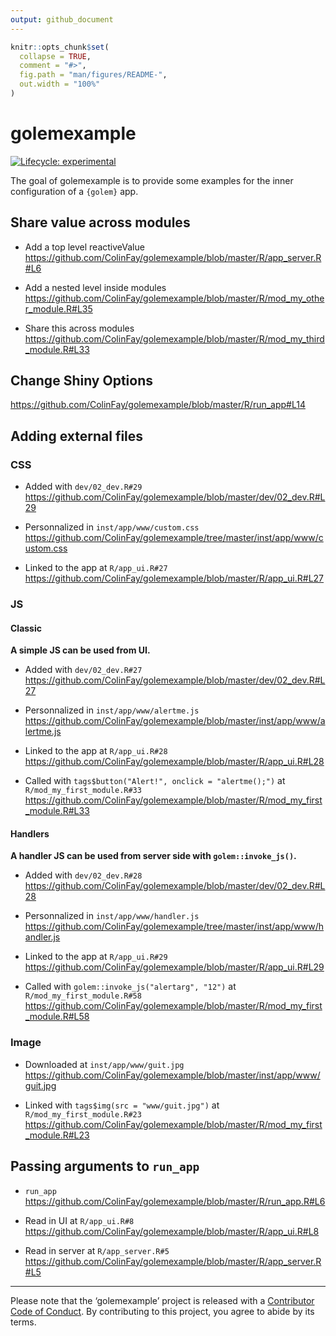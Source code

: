 ```yaml
---
output: github_document
---
```


<!-- README.md is generated from README.Rmd. Please edit that file -->

```r
knitr::opts_chunk$set(
  collapse = TRUE,
  comment = "#>",
  fig.path = "man/figures/README-",
  out.width = "100%"
)
```
# golemexample

<!-- badges: start -->
[![Lifecycle: experimental](https://img.shields.io/badge/lifecycle-experimental-orange.svg)](https://www.tidyverse.org/lifecycle/#experimental)
<!-- badges: end -->

The goal of golemexample is to provide some examples for the inner configuration of a `{golem}` app.

## Share value across modules 

+ Add a top level reactiveValue <https://github.com/ColinFay/golemexample/blob/master/R/app_server.R#L6>

+ Add a nested level inside modules <https://github.com/ColinFay/golemexample/blob/master/R/mod_my_other_module.R#L35>

+ Share this across modules <https://github.com/ColinFay/golemexample/blob/master/R/mod_my_third_module.R#L33>

## Change Shiny Options

<https://github.com/ColinFay/golemexample/blob/master/R/run_app#L14>

## Adding external files 

### CSS

+ Added with `dev/02_dev.R#29` <https://github.com/ColinFay/golemexample/blob/master/dev/02_dev.R#L29>

+ Personnalized in `inst/app/www/custom.css` <https://github.com/ColinFay/golemexample/tree/master/inst/app/www/custom.css>

+ Linked to the app at `R/app_ui.R#27` <https://github.com/ColinFay/golemexample/blob/master/R/app_ui.R#L27>

### JS 

#### Classic

__A simple JS can be used from UI.__

+ Added with `dev/02_dev.R#27` <https://github.com/ColinFay/golemexample/blob/master/dev/02_dev.R#L27>

+ Personnalized in `inst/app/www/alertme.js` <https://github.com/ColinFay/golemexample/blob/master/inst/app/www/alertme.js>

+ Linked to the app at `R/app_ui.R#28` <https://github.com/ColinFay/golemexample/blob/master/R/app_ui.R#L28>

+ Called with `tags$button("Alert!", onclick = "alertme();")` at `R/mod_my_first_module.R#33` <https://github.com/ColinFay/golemexample/blob/master/R/mod_my_first_module.R#L33>

#### Handlers

__A handler JS can be used from server side with `golem::invoke_js()`.__

+ Added with `dev/02_dev.R#28` <https://github.com/ColinFay/golemexample/blob/master/dev/02_dev.R#L28>

+ Personnalized in `inst/app/www/handler.js` <https://github.com/ColinFay/golemexample/tree/master/inst/app/www/handler.js>

+ Linked to the app at `R/app_ui.R#29` <https://github.com/ColinFay/golemexample/blob/master/R/app_ui.R#L29>

+ Called with `golem::invoke_js("alertarg", "12")` at `R/mod_my_first_module.R#58` <https://github.com/ColinFay/golemexample/blob/master/R/mod_my_first_module.R#L58>

### Image

+ Downloaded at `inst/app/www/guit.jpg` <https://github.com/ColinFay/golemexample/blob/master/inst/app/www/guit.jpg>

+ Linked with `tags$img(src = "www/guit.jpg")` at `R/mod_my_first_module.R#23` <https://github.com/ColinFay/golemexample/blob/master/R/mod_my_first_module.R#L23>

## Passing arguments to `run_app`

+ `run_app` <https://github.com/ColinFay/golemexample/blob/master/R/run_app.R#L6>

+ Read in UI at `R/app_ui.R#8` <https://github.com/ColinFay/golemexample/blob/master/R/app_ui.R#L8>

+ Read in server at `R/app_server.R#5` <https://github.com/ColinFay/golemexample/blob/master/R/app_server.R#L5>

<hr>

Please note that the 'golemexample' project is released with a
[Contributor Code of Conduct](CODE_OF_CONDUCT.md).
By contributing to this project, you agree to abide by its terms.

